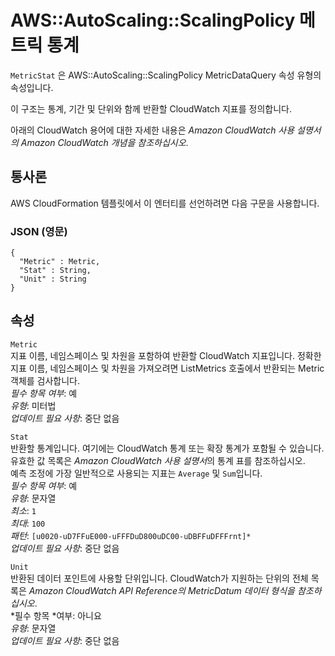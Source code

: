 # AWS::AutoScaling::ScalingPolicy 메트릭 통계

`MetricStat` 은 AWS::AutoScaling::ScalingPolicy MetricDataQuery 속성 유형의 속성입니다.

이 구조는 통계, 기간 및 단위와 함께 반환할 CloudWatch 지표를 정의합니다.

아래의 CloudWatch 용어에 대한 자세한 내용은 _Amazon CloudWatch 사용 설명서의 Amazon CloudWatch 개념을 참조하십시오_.

## 통사론

AWS CloudFormation 템플릿에서 이 엔터티를 선언하려면 다음 구문을 사용합니다.

### JSON (영문)

```
{
  "Metric" : Metric,
  "Stat" : String,
  "Unit" : String
}
```

## 속성

`Metric`  
지표 이름, 네임스페이스 및 차원을 포함하여 반환할 CloudWatch 지표입니다. 정확한 지표 이름, 네임스페이스 및 차원을 가져오려면 ListMetrics 호출에서 반환되는 Metric 객체를 검사합니다.  
_필수 항목 여부_: 예  
_유형_: 미터법  
_업데이트 필요 사항_: 중단 없음

`Stat`  
반환할 통계입니다. 여기에는 CloudWatch 통계 또는 확장 통계가 포함될 수 있습니다. 유효한 값 목록은 *Amazon CloudWatch 사용 설명서*의 통계 표를 참조하십시오.  
예측 조정에 가장 일반적으로 사용되는 지표는 `Average` 및 `Sum`입니다.  
_필수 항목 여부_: 예  
_유형_: 문자열  
_최소_: `1`  
_최대_: `100`  
_패턴_: `[u0020-uD7FFuE000-uFFFDuD800uDC00-uDBFFuDFFFrnt]*`  
_업데이트 필요 사항_: 중단 없음

`Unit`  
반환된 데이터 포인트에 사용할 단위입니다. CloudWatch가 지원하는 단위의 전체 목록은 _Amazon CloudWatch API Reference의 MetricDatum 데이터 형식을 참조하십시오_.  
*필수 항목 *여부: 아니요  
_유형_: 문자열  
_업데이트 필요 사항_: 중단 없음
